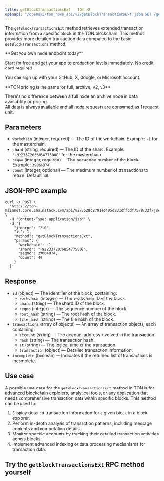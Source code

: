 ---
title: getBlockTransactionsExt | TON v2
openapi: "/openapi/ton_node_api/v2/getBlockTransactionsExt.json GET /getBlockTransactionsExt"
---

The `getBlockTransactionsExt` method retrieves extended transaction information from a specific block in the TON blockchain. This method provides more detailed transaction data compared to the basic `getBlockTransactions` method.

<Check>
**Get you own node endpoint today**

[Start for free](https://console.chainstack.com/) and get your app to production levels immediately. No credit card required.

You can sign up with your GitHub, X, Google, or Microsoft account.
</Check>

<Note>
**TON pricing is the same for full, archive, v2, v3**

There's no difference between a full node an archive node in data availability or pricing.  
All data is always available and all node requests are consumed as 1 request unit.
</Note>

  

## Parameters

* `workchain` (integer, required) — The ID of the workchain. Example: `-1` for the masterchain.
* `shard` (string, required) — The ID of the shard. Example: `"-9223372036854775808"` for the masterchain.
* `seqno` (integer, required) — The sequence number of the block. Example: `39064874`.
* `count` (integer, optional) — The maximum number of transactions to return. Default: `40`.

## JSON-RPC example

```
curl -X POST \
  'https://ton-mainnet.core.chainstack.com/api/v2/5628c87910d405d931dffcdf7578732f/jsonRPC' \
  -H 'Content-Type: application/json' \
  -d '{
    "jsonrpc": "2.0",
    "id": 1,
    "method": "getBlockTransactionsExt",
    "params": {
      "workchain": -1,
      "shard": "-9223372036854775808",
      "seqno": 39064874,
      "count": 40
    }
  }'

```

## Response

* `id` (object) — The identifier of the block, containing:
  + `workchain` (integer) — The workchain ID of the block.
  + `shard` (string) — The shard ID of the block.
  + `seqno` (integer) — The sequence number of the block.
  + `root_hash` (string) — The root hash of the block.
  + `file_hash` (string) — The file hash of the block.
* `transactions` (array of objects) — An array of transaction objects, each containing:
  + `account` (string) — The account address involved in the transaction.
  + `hash` (string) — The transaction hash.
  + `lt` (string) — The logical time of the transaction.
  + `transaction` (object) — Detailed transaction information.
* `incomplete` (boolean) — Indicates if the returned list of transactions is incomplete.

## Use case

A possible use case for the `getBlockTransactionsExt` method in TON is for advanced blockchain explorers, analytical tools, or any application that needs comprehensive transaction data within specific blocks. This method can be used to:

1. Display detailed transaction information for a given block in a block explorer.
2. Perform in-depth analysis of transaction patterns, including message contents and computation details.
3. Monitor specific accounts by tracking their detailed transaction activities across blocks.
4. Implement advanced indexing or data processing mechanisms for transaction data.

## Try the `getBlockTransactionsExt` RPC method yourself